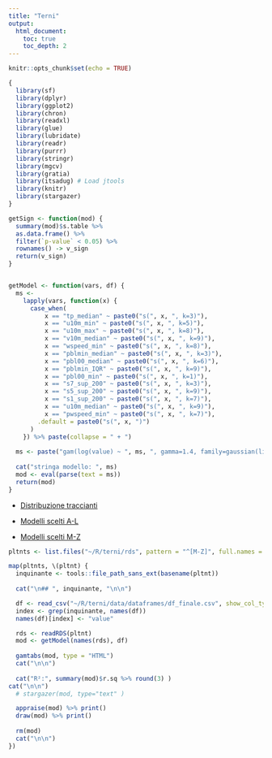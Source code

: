 ```yaml
---
title: "Terni"
output: 
  html_document:
    toc: true
    toc_depth: 2
---
```


```r
knitr::opts_chunk$set(echo = TRUE)

{
  library(sf)
  library(dplyr)
  library(ggplot2)
  library(chron)
  library(readxl)
  library(glue)
  library(lubridate)
  library(readr)
  library(purrr)
  library(stringr)
  library(mgcv)
  library(gratia)
  library(itsadug) # Load jtools
  library(knitr)
  library(stargazer)
} 

getSign <- function(mod) {
  summary(mod)$s.table %>% 
  as.data.frame() %>% 
  filter(`p-value` < 0.05) %>% 
  rownames() -> v_sign
  return(v_sign)
}


getModel <- function(vars, df) {
  ms <- 
    lapply(vars, function(x) {
      case_when(
          x == "tp_median" ~ paste0("s(", x, ", k=3)"),
          x == "u10m_min" ~ paste0("s(", x, ", k=5)"),
          x == "u10m_max" ~ paste0("s(", x, ", k=8)"),
          x == "v10m_median" ~ paste0("s(", x, ", k=9)"),
          x == "wspeed_min" ~ paste0("s(", x, ", k=8)"),
          x == "pblmin_median" ~ paste0("s(", x, ", k=3)"),
          x == "pbl00_median" ~ paste0("s(", x, ", k=6)"),
          x == "pblmin_IQR" ~ paste0("s(", x, ", k=9)"),
          x == "pbl00_min" ~ paste0("s(", x, ", k=1)"),
          x == "s7_sup_200" ~ paste0("s(", x, ", k=3)"),
          x == "s5_sup_200" ~ paste0("s(", x, ", k=9)"),
          x == "s1_sup_200" ~ paste0("s(", x, ", k=7)"),
          x == "u10m_median" ~ paste0("s(", x, ", k=9)"),
          x == "pwspeed_min" ~ paste0("s(", x, ", k=7)"),
        .default = paste0("s(", x, ")")
      )
    }) %>% paste(collapse = " + ") 
  
  ms <- paste("gam(log(value) ~ ", ms, ", gamma=1.4, family=gaussian(link=log), data = df)")
  
  cat("stringa modello: ", ms)
  mod <- eval(parse(text = ms))
  return(mod)
}


```

- [Distribuzione traccianti](distribution)

- [Modelli scelti A-L](traccianti_al)
- [Modelli scelti M-Z](traccianti_mz)

```r

pltnts <- list.files("~/R/terni/rds", pattern = "^[M-Z]", full.names = TRUE) 

map(pltnts, \(pltnt) {
  inquinante <- tools::file_path_sans_ext(basename(pltnt))
  
  cat("\n## ", inquinante, "\n\n")

  df <- read_csv("~/R/terni/data/dataframes/df_finale.csv", show_col_types = FALSE)
  index <- grep(inquinante, names(df))
  names(df)[index] <- "value"

  rds <- readRDS(pltnt)
  mod <- getModel(names(rds), df)
  
  gamtabs(mod, type = "HTML")
  cat("\n\n")
    
  cat("R²:", summary(mod)$r.sq %>% round(3) )
cat("\n\n")
  # stargazer(mod, type="text" )

  appraise(mod) %>% print()
  draw(mod) %>% print()
  
  rm(mod)
  cat("\n\n")
})


```


